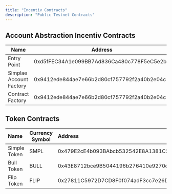 ```yaml
---
title: "Incentiv Contracts"
description: "Public Testnet Contracts"
---
```


## Account Abstraction Incentiv Contracts

| Name                    | Address                                    |
| ----------------------- | ------------------------------------------ |
| Entry Point             | 0xd5fFEC34A1e099BB7Ad836Ca480c778F5eC5e2b1 |
| Simplae Account Factory | 0x9412ede844ae7e66b2d80cf757792f2a40b2e04c |
| Contract Factory        | 0x9412ede844ae7e66b2d80cf757792f2a40b2e04c |

## Token Contracts

| Name         | Currency Symbol | Address                                    |
| :----------- | --------------- | :----------------------------------------- |
| Simple Token | SMPL            | 0x479E2cE4b093BAbcb532542E8A1381C2253CAadF |
| Bull Token   | BULL            | 0x43E8712bce9B5044196b276410e9270d1c124A0a |
| Flip Token   | FLIP            | 0x27811C5972D7CD8F0f074adF3cc7e26D1F7b9a9e |